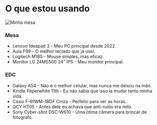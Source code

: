 
<div className="prose prose-neutral leading-normal dark:prose-invert prose-headings:mb-2 prose-img:m-auto prose-img:rounded-sm prose-hr:my-8 prose-hr:bg-neutral-800 prose-hr:h-px prose-hr:border-0 prose-a:text-rose-400 prose-a:no-underline prose-a:hover:underline prose-headings:mt-2 prose-h3:text-rose-400 prose-h3:mb-2 prose-h3:text-base prose-h3:font-bold">

<h1 className="text-2xl font-medium">O que estou usando</h1>

![Minha mesa](/assets/uses/mesa.webp)

### Mesa

- Lenovo Ideapad 3 - Meu PC principal desde 2022.
- Aula F99 - O melhor teclado que já usei.
- Logitech M185 - Mouse simples, mas eficaz.
- Monitor LG 24MS500 24" IPS - Meu monitor principal.

### EDC

- Galaxy A54 - Não é o melhor celular, mas nunca me deixou na mão.
- Kindle Paperwhite 11th - Eu não sabia que isso ia mudar tanto minha vida.
- Casio F-91WM-1BDF Cinza - Perfeito para ver as horas.
- QCY HT05 - Antes dele eu achava que anti-ruído era mito.
- Sony Cyber-shot DSC-W610 - Uma ótima câmera para brincar de fotografo.

</div>

<UsesList />

<AboutComponent />

